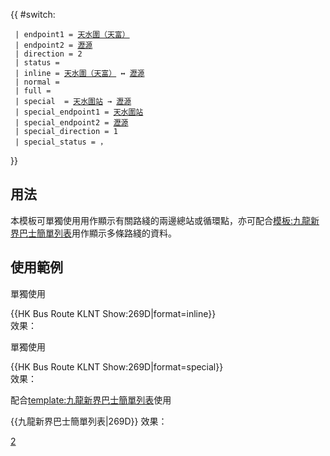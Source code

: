 {{ #switch: {{{format|}}}
  | endpoint1 = [[天富苑巴士總站|天水圍（天富）]]
  | endpoint2 = [[瀝源巴士總站|瀝源]]
  | direction = 2
  | status =
  | inline = [[天富苑巴士總站|天水圍（天富）]] ↔ [[瀝源巴士總站|瀝源]]
  | normal =
  | full =
  | special  = [[天水圍站公共運輸交匯處|天水圍站]] → [[瀝源巴士總站|瀝源]]
  | special_endpoint1 = [[天水圍站公共運輸交匯處|天水圍站]]
  | special_endpoint2 = [[瀝源巴士總站|瀝源]]
  | special_direction = 1
  | special_status = {{HK Bus Status|ST}}，{{HK Bus Status|M}}
}}<noinclude>
==用法==
本模板可單獨使用用作顯示有關路綫的兩邊總站或循環點，亦可配合[[模板:九龍新界巴士簡單列表]]用作顯示多條路綫的資料。

==使用範例==
;單獨使用
<nowiki>{{HK Bus Route KLNT Show:269D|format=inline}}</nowiki><br>
效果：{{HK Bus Route KLNT Show:269D|format=inline}}
;單獨使用
<nowiki>{{HK Bus Route KLNT Show:269D|format=special}}</nowiki><br>
效果：{{HK Bus Route KLNT Show:269D|format=special}}
;配合[[template:九龍新界巴士簡單列表]]使用
<nowiki>{{九龍新界巴士簡單列表|269D}}</nowiki>
效果：{{九龍新界巴士簡單列表|269D}}
[[Category:九龍巴士路線模板|2]]</noinclude>